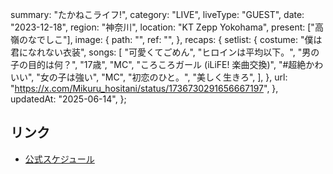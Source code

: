   summary: "たかねこライフ!",
  category: "LIVE",
  liveType: "GUEST",
  date: "2023-12-18",
  region: "神奈川",
  location: "KT Zepp Yokohama",
  present: ["高嶺のなでしこ"],
  image: {
    path: "",
    ref: "",
  },
  recaps: {
    setlist: {
      costume: "僕は君になれない衣装",
      songs: [
        "可愛くてごめん",
        "ヒロインは平均以下。",
        "男の子の目的は何？",
        "17歳",
        "MC",
        "ころころガール (iLiFE! 楽曲交換)",
        "#超絶かわいい",
        "女の子は強い",
        "MC",
        "初恋のひと。",
        "美しく生きろ",
      ],
    },
    url: "https://x.com/Mikuru_hositani/status/1736730291656667197",
  },
  updatedAt: "2025-06-14",
};

## リンク

- [公式スケジュール](https://takanenonadeshiko.jp/?p=1527)
